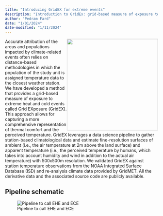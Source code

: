 ```yaml
---
title: "Introducing GridEX for extreme events"
description: "Introduction to GridEx: grid-based measure of exposure to extreme heat and cold events called Grid EXposure"
author: "Pedram Fard"
date: "1/01/2024"
date-modified: "1/11/2024"
---
```

![](img/grid.png){style="float: right;" fig-alt="PAA Ohio" fig-align="right" width="300"}
Accurate attribution of the areas and populations impacted by climate-related events often  relies on distance-based methodologies in which the population of the study unit is assigned temperature data to the closest weather station. We have developed a method that provides a grid-based measure of exposure to extreme heat and cold events called Grid EXposure (GridEX). This approach allows for capturing a more comprehensive representation of thermal comfort and the perceived temperature. GridEX leverages a data science pipeline to gather station-based climatological data and estimate fine-resolution surfaces of ambient (i.e., the air temperature at 2m above the land surface) and apparent temperature (i.e., the perceived temperature by humans, which takes into account humidity and wind in addition to the actual air temperature) with 500x500m resolution. We validated GridEX against station temperature observations from the NOAA Integrated Surface Database (ISD) and re-analysis climate data provided by GridMET. All the derivative data and the associated source code are publicly available.

## Pipeline schematic
![Pipeline to call EHE and ECE](img/pipeline.png)
